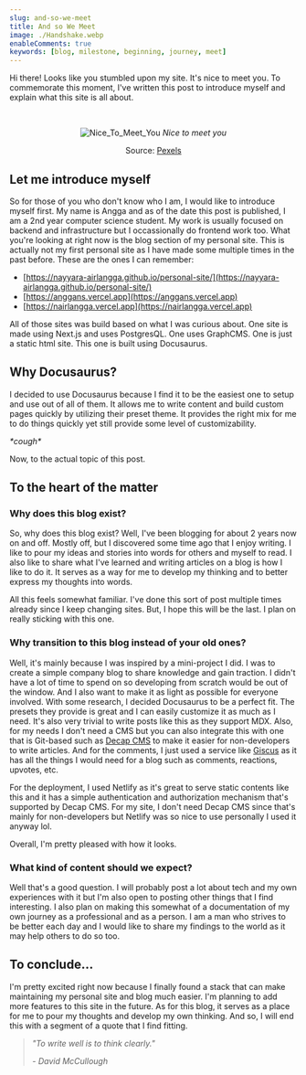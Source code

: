 ```yaml
---
slug: and-so-we-meet
title: And so We Meet
image: ./Handshake.webp
enableComments: true
keywords: [blog, milestone, beginning, journey, meet]
---
```


Hi there! Looks like you stumbled upon my site. It's nice to meet you. To commemorate this moment, I've written this post to introduce myself and explain what this site is all about.

<!--truncate-->

<br />

<center>

![Nice_To_Meet_You](./Handshake.webp)
_Nice to meet you_

Source: [Pexels](https://pexels.com)

</center>

## Let me introduce myself

So for those of you who don't know who I am, I would like to introduce myself first. My name is Angga and as of the date this post is published, I am a 2nd year computer science student. My work is usually focused on backend and infrastructure but I occassionally do frontend work too. What you're looking at right now is the blog section of my personal site. This is actually not my first personal site as I have made some multiple times in the past before. These are the ones I can remember:

- [https://nayyara-airlangga.github.io/personal-site/](https://nayyara-airlangga.github.io/personal-site/)
- [https://anggans.vercel.app](https://anggans.vercel.app)
- [https://nairlangga.vercel.app](https://nairlangga.vercel.app)

All of those sites was build based on what I was curious about. One site is made using Next.js and uses PostgresQL. One uses GraphCMS. One is just a static html site. This one is built using Docusaurus.

## Why Docusaurus?

I decided to use Docusaurus because I find it to be the easiest one to setup and use out of all of them. It allows me to write content and build custom pages quickly by utilizing their preset theme. It provides the right mix for me to do things quickly yet still provide some level of customizability.

_\*cough\*_

Now, to the actual topic of this post.

## To the heart of the matter

### Why does this blog exist?

So, why does this blog exist? Well, I've been blogging for about 2 years now on and off. Mostly off, but I discovered some time ago that I enjoy writing. I like to pour my ideas and stories into words for others and myself to read. I also like to share what I've learned and writing articles on a blog is how I like to do it. It serves as a way for me to develop my thinking and to better express my thoughts into words.

All this feels somewhat familiar. I've done this sort of post multiple times already since I keep changing sites. But, I hope this will be the last. I plan on really sticking with this one.

### Why transition to this blog instead of your old ones?

Well, it's mainly because I was inspired by a mini-project I did. I was to create a simple company blog to share knowledge and gain traction. I didn't have a lot of time to spend on so developing from scratch would be out of the window. And I also want to make it as light as possible for everyone involved. With some research, I decided Docusaurus to be a perfect fit. The presets they provide is great and I can easily customize it as much as I need. It's also very trivial to write posts like this as they support MDX. Also, for my needs I don't need a CMS but you can also integrate this with one that is Git-based such as [Decap CMS](https://decapcms.org/) to make it easier for non-developers to write articles. And for the comments, I just used a service like [Giscus](https://giscus.app/) as it has all the things I would need for a blog such as comments, reactions, upvotes, etc.

For the deployment, I used Netlify as it's great to serve static contents like this and it has a simple authentication and authorization mechanism that's supported by Decap CMS. For my site, I don't need Decap CMS since that's mainly for non-developers but Netlify was so nice to use personally I used it anyway lol.

Overall, I'm pretty pleased with how it looks.

### What kind of content should we expect?

Well that's a good question. I will probably post a lot about tech and my own experiences with it but I'm also open to posting other things that I find interesting. I also plan on making this somewhat of a documentation of my own journey as a professional and as a person. I am a man who strives to be better each day and I would like to share my findings to the world as it may help others to do so too.

## To conclude...

I'm pretty excited right now because I finally found a stack that can make maintaining my personal site and blog much easier. I'm planning to add more features to this site in the future. As for this blog, it serves as a place for me to pour my thoughts and develop my own thinking. And so, I will end this with a segment of a quote that I find fitting.

> _"To write well is to think clearly."_
>
> _- David McCullough_
